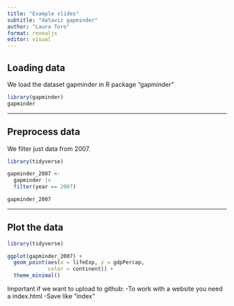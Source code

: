 ---
title: "Example slides"
subtitle: "dataviz gapminder"
author: "Laura Toro"
format: revealjs
editor: visual
---

## Loading data

We load the dataset gapminder in R package "gapminder"

```{r}
library(gapminder)
gapminder
```

---

## Preprocess data

We filter just data from 2007.

```{r}
library(tidyverse)

gapminder_2007 <-
  gapminder |> 
  filter(year == 2007)

gapminder_2007
```

---

## Plot the data


```{r}
library(tidyverse)

ggplot(gapminder_2007) + 
  geom_point(aes(x = lifeExp, y = gdpPercap,
             color = continent)) +
  theme_minimal()
```

Important if we want to upload to github:
-To work with a website you need a index.html
-Save like "index"
